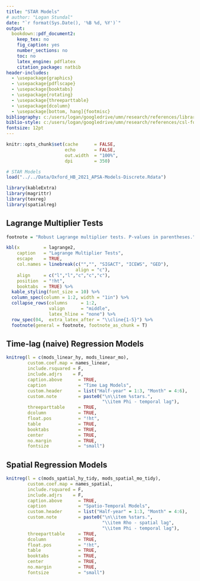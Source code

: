 ```yaml
---
title: "STAR Models"
# author: "Logan Stundal"
date: "`r format(Sys.Date(), '%B %d, %Y')`"
output:
  bookdown::pdf_document2:
    keep_tex: no
    fig_caption: yes
    number_sections: no
    toc: no
    latex_engine: pdflatex
    citation_package: natbib
header-includes:
  - \usepackage{graphics}
  - \usepackage{pdflscape}
  - \usepackage{booktabs}
  - \usepackage{rotating}
  - \usepackage{threeparttable}
  - \usepackage{dcolumn}
  - \usepackage[bottom, hang]{footmisc}
bibliography: c:/users/logan/googledrive/umn/research/references/library.bib
biblio-style: c:/users/logan/googledrive/umn/research/references/csl-formats/apsrnourl
fontsize: 12pt
---
```




<!---------------------------------------------------------------------------->



```r
knitr::opts_chunk$set(cache      = FALSE,
                      echo       = FALSE,
                      out.width  = "100%",
                      dpi        = 350)

# STAR Models
load("../../Data/Oxford_HB_2021_APSA-Models-Discrete.Rdata")

library(kableExtra)
library(magrittr)
library(texreg)
library(spatialreg)
```



<!---------------------------------------------------------------------------->
## Lagrange Multiplier Tests
<!---------------------------------------------------------------------------->

```r

footnote = "Robust Lagrange multiplier tests. P-values in parentheses."

kbl(x         = lagrange2,
    caption   = "Lagrange Multiplier Tests",
    escape    = TRUE,
    col.names = linebreak(c("","", "SIGACT", "ICEWS", "GED"),
                          align = "c"),
    align     = c("l","l","c","c","c"),
    position  = "!ht",
    booktabs  = TRUE) %>%
  kable_styling(font_size = 10) %>% 
  column_spec(column = 1:2, width = "1in") %>% 
  collapse_rows(columns     = 1:2,
                valign      = "middle",
                latex_hline = "none") %>% 
  row_spec(04,  extra_latex_after = "\\cline{1-5}") %>%
  footnote(general = footnote, footnote_as_chunk = T)
```

<!---------------------------------------------------------------------------->



<!---------------------------------------------------------------------------->
## Time-lag (naive) Regression Models
<!---------------------------------------------------------------------------->

```r
knitreg(l = c(mods_linear_hy, mods_linear_mo),
        custom.coef.map = names_linear,
        include.rsquared = F,
        include.adjrs    = F,
        caption.above      = TRUE,
        caption            = "Time Lag Models",
        custom.header      = list("Half-year" = 1:3, "Month" = 4:6),
        custom.note        = paste0("\n\\item %stars.",
                                    "\\item Phi - temporal lag"),
        threeparttable     = TRUE,
        dcolumn            = TRUE,
        float.pos          = "!ht",
        table              = TRUE,
        booktabs           = TRUE,
        center             = TRUE,
        no.margin          = TRUE,
        fontsize           = "small")
```

<!---------------------------------------------------------------------------->
## Spatial Regression Models
<!---------------------------------------------------------------------------->

```r
knitreg(l = c(mods_spatial_hy_tidy, mods_spatial_mo_tidy),
        custom.coef.map = names_spatial,
        include.rsquared = F,
        include.adjrs    = F,
        caption.above      = TRUE,
        caption            = "Spatio-Temporal Models",
        custom.header      = list("Half-year" = 1:3, "Month" = 4:6),
        custom.note        = paste0("\n\\item %stars.",
                                    "\\item Rho - spatial lag",
                                    "\\item Phi - temporal lag"),
        threeparttable     = TRUE,
        dcolumn            = TRUE,
        float.pos          = "!ht",
        table              = TRUE,
        booktabs           = TRUE,
        center             = TRUE,
        no.margin          = TRUE,
        fontsize           = "small")
```

<!---------------------------------------------------------------------------->
